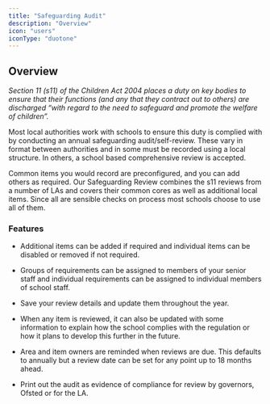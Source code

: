 ```yaml
---
title: "Safeguarding Audit"
description: "Overview"
icon: "users"
iconType: "duotone"
---
```



<ModuleCards />

## Overview

*Section 11 (s11) of the Children Act 2004 places a duty on key bodies to ensure that their functions (and any that
they contract out to others) are discharged “with regard to the need to safeguard and promote the welfare of
children”.*

Most local authorities work with schools to ensure this duty is complied with by conducting an annual safeguarding
audit/self-review. These vary in format between authorities and in some must be recorded using a local structure.
In others, a school based comprehensive review is accepted.

Common items you would record are preconfigured, and you can add others as required.
Our Safeguarding Review combines the s11 reviews from a number of LAs and covers their common cores as well as
additional local items. Since all are sensible checks on process most schools choose to use all of them.

### Features

* Additional items can be added if required and individual items can be disabled or removed if not required.

* Groups of requirements can be assigned to members of your senior staff and individual requirements can be assigned to
individual members of school staff.

* Save your review details and update them throughout the year.

* When any item is reviewed, it can also be updated with some information to explain how the school complies with the
regulation or how it plans to develop this further in the future.

* Area and item owners are reminded when reviews are due. This defaults to annually but a review date can be set for any
point up to 18 months ahead.

* Print out the audit as evidence of compliance for review by governors, Ofsted or for the LA.


<NextSteps/>

